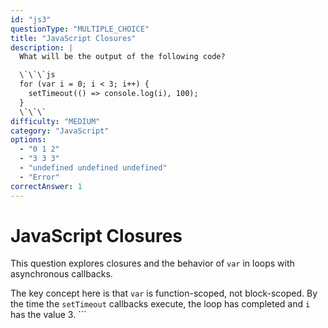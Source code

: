 ```yaml
---
id: "js3"
questionType: "MULTIPLE_CHOICE"
title: "JavaScript Closures"
description: |
  What will be the output of the following code?

  \`\`\`js
  for (var i = 0; i < 3; i++) {
    setTimeout(() => console.log(i), 100);
  }
  \`\`\`
difficulty: "MEDIUM"
category: "JavaScript"
options:
  - "0 1 2"
  - "3 3 3"
  - "undefined undefined undefined"
  - "Error"
correctAnswer: 1
---
```


# JavaScript Closures

This question explores closures and the behavior of `var` in loops with asynchronous callbacks.

The key concept here is that `var` is function-scoped, not block-scoped. By the time the `setTimeout` callbacks execute, the loop has completed and `i` has the value 3.
\`\`\`
